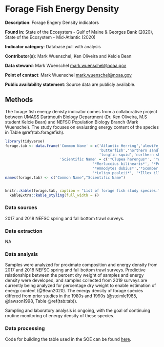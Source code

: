 # Forage Fish Energy Density

**Description**: Forage Engery Density indicators

**Found in**: State of the Ecosystem - Gulf of Maine & Georges Bank (2020), State of the Ecosystem - Mid-Atlantic (2020)

**Indicator category**: Database pull with analysis

**Contributor(s)**: Mark Wuenschel, Ken Oliveira and Kelcie Bean
  
**Data steward**: Mark Wuenschel <mark.wuenschel@noaa.gov>
  
**Point of contact**: Mark Wuenschel <mark.wuenschel@noaa.gov>
  
**Public availability statement**: Source data are publicly available.

## Methods

The forage fish energy denisty indicator comes from a collaborative project between UMASS Dartmouth Biology Department (Dr. Ken Oliveira, M.S student Kelcie Bean) and NEFSC Population Biology Branch (Mark Wuenschel).  The study focuses on evaluating energy content of the species in Table \@ref(tab:foragefish).

```{r foragefish, eval = T, echo = F}
library(tidyverse)
forage.tab <- data.frame('Common Name' = c('Atlantic Herring','alewife','silver hake',
                                           'butterfish','northern sandlance','Atlantic mackerel',
                                           'longfin squid','northern shortfin squid'),
                         'Scientific Name' = c('*Clupea harengus*', '*Alosa pseudoharengus*',
                                        '*Merluccius bilinearis*', '*Peprilus triacanthus*', 
                                        '*Ammodytes dubius*','*Scomber Scombrus*', 
                                        '*Loligo pealeii*', '*Illex illecebrosus*'))
names(forage.tab) <- c("Common Name","Scientific Name")


knitr::kable(forage.tab, caption = "List of forage fish study species.",  booktabs=T) %>%
  kableExtra::kable_styling(full_width = F)
```



### Data sources
2017 and 2018 NEFSC spring and fall bottom trawl surveys. 

### Data extraction
NA 

### Data analysis

Samples were analyzed for proximate composition and energy density from 2017 and 2018 NEFSC spring and fall bottom trawl surveys. Predictive relationships between the percent dry weight of samples and energy density were developed, and samples collected from 2019 surveys are currently being analyzed for percentage dry weight to enable estimation of energy content (@Bean2020). The energy density of forage species differed from prior studies in the 1980s and 1990s (@steimle1985, @lawson1998, Table \@ref(tab:tab)).

Sampling and laboratory analysis is ongoing, with the goal of continuing routine monitoring of energy density of these species. 

### Data processing

Code for building the table used in the SOE can be found 
[here](https://github.com/NOAA-EDAB/ecodata/blob/master/chunk-scripts/macrofauna.Rmd-forage.R). 


```{r tab, code = readLines("https://raw.githubusercontent.com/NOAA-EDAB/ecodata/master/chunk-scripts/macrofauna.Rmd-forage.R"), echo = F, eval = T, warning = F, message=F}

```
